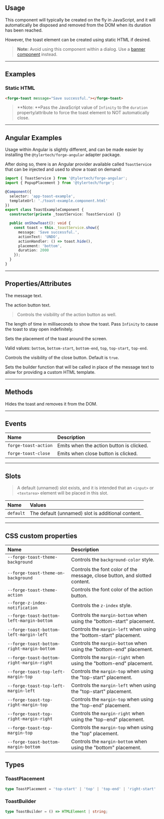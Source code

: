 
<PageSection>

## Usage

This component will typically be created on the fly in JavaScript, and it will automatically be disposed and removed from the DOM when its duration has been reached.

However, the toast element can be created using static HTML if desired.

> **Note:** Avoid using this component within a dialog.  Use a [banner component](?path=/story/components-banner--default) instead.

</PageSection>

---

<PageSection>

## Examples

### Static HTML

```html
<forge-toast message="Save successful."></forge-toast>
```

<LiveDemo layout="column" codeHtml={ToastDefaultHtml()} codeTs={ToastDefaultTs()}>
  <ToastDemo />
</LiveDemo>

> **Note: **Pass the JavaScript value of `Infinity` to the `duration` property/attribute to force the toast element to NOT automatically close.

</PageSection>

---

<PageSection>

## Angular Examples

Usage within Angular is slightly different, and can be made easier by installing the `@tylertech/forge-angular` adapter package.

After doing so, there is an Angular provider available called `ToastService` that can be injected and used to show a toast on demand:

```typescript
import { ToastService } from '@tylertech/forge-angular';
import { PopupPlacement } from '@tylertech/forge';

@Component({
  selector: 'app-toast-example',
  templateUrl: './toast-example.component.html'
})
export class ToastExampleComponent {
  constructor(private _toastService: ToastService) {}

  public onShowToast(): void {
    const toast = this._toastService.show({
      message: 'Save successful.',
      actionText: 'UNDO',
      actionHandler: () => toast.hide(),
      placement: 'bottom',
      duration: 2000
    });
  }
}
```

</PageSection>

---

<PageSection>

## Properties/Attributes

<PropertyDef name="message" type="string" defaultValue="''">

  The message text.

</PropertyDef>

<PropertyDef name="actionText" type="string" defaultValue="''">

  The action button text.

  > Controls the visibility of the action button as well.

</PropertyDef>

<PropertyDef name="duration" type="number" defaultValue="2750">

  The length of time in milliseconds to show the toast. Pass `Infinity` to cause the toast to stay open indefinitely.

</PropertyDef>

<PropertyDef name="placement" type="ToastPlacement" defaultValue="bottom">

  Sets the placement of the toast around the screen.

  Valid values: `bottom`, `bottom-start`, `bottom-end`, `top`, `top-start`, `top-end`.

</PropertyDef>

<PropertyDef name="showClose" type="boolean" defaultValue="true">

  Controls the visibility of the close button. Default is `true`.

</PropertyDef>

<PropertyDef name="builder" type="ToastBuilder" defaultValue="undefined" attr={false}>

  Sets the builder function that will be called in place of the message text to allow for providing a custom HTML template.

</PropertyDef>

</PageSection>

---

<PageSection>

## Methods

<MethodDef name="hide(): void">

  Hides the toast and removes it from the DOM.

</MethodDef>

</PageSection>

---

<PageSection>

## Events

| Name                            | Description
| :-------------------------------| :----------------
| `forge-toast-action`              | Emits when the action button is clicked.
| `forge-toast-close`               | Emits when close button is clicked.

</PageSection>

---

<PageSection>

## Slots

> A default (unnamed) slot exists, and it is intended that an `<input>` or `<textarea>` element will be placed in this slot.

| Name               | Values
| :------------------| :-----------------
| `default`          | The default (unnamed) slot is additional content.

</PageSection>

---

<PageSection>

## CSS custom properties

</PageSection>

| Name                                                                    | Description
| :-----------------------------------------------------------------------| :----------------------
| `--forge-toast-theme-background`                                          | Controls the `background-color` style.
| `--forge-toast-theme-on-background`                                       | Controls the font color of the message, close button, and slotted content.
| `--forge-toast-theme-action`                                              | Controls the font color of the action button.
| `--forge-z-index-notification`                                            | Controls the `z-index` style.
| `--forge-toast-bottom-left-margin-bottom`                                 | Controls the `margin-bottom` when using the "bottom-start" placement.
| `--forge-toast-bottom-left-margin-left`                                   | Controls the `margin-left` when using the "bottom-start" placement.
| `--forge-toast-bottom-right-margin-bottom`                                | Controls the `margin-bottom` when using the "bottom-end" placement.
| `--forge-toast-bottom-right-margin-right`                                 | Controls the `margin-right` when using the "bottom-end" placement.
| `--forge-toast-top-left-margin-top`                                       | Controls the `margin-top` when using the "top-start" placement.
| `--forge-toast-top-left-margin-left`                                      | Controls the `margin-left` when using the "top-start" placement.
| `--forge-toast-top-right-margin-top`                                      | Controls the `margin-top` when using the "top-end" placement.
| `--forge-toast-top-right-margin-right`                                    | Controls the `margin-right` when using the "top-end" placement.
| `--forge-toast-top-margin-top`                                            | Controls the `margin-top` when using the "top" placement.
| `--forge-toast-bottom-margin-bottom`                                      | Controls the `margin-bottom` when using the "bottom" placement.

<PageSection>

## Types

### ToastPlacement

```ts
type ToastPlacement = 'top-start' | 'top' | 'top-end' | 'right-start' | 'right' | 'right-end' | 'bottom-start' | 'bottom' | 'bottom-end' | 'left-start' | 'left' | 'left-end';
```

### ToastBuilder

```ts
type ToastBuilder = () => HTMLElement | string;
```

</PageSection>
